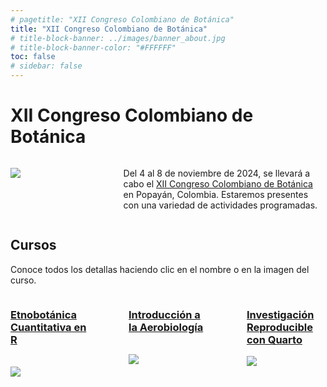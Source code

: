 ```yaml
---
# pagetitle: "XII Congreso Colombiano de Botánica"
title: "XII Congreso Colombiano de Botánica"
# title-block-banner: ../images/banner_about.jpg
# title-block-banner-color: "#FFFFFF"
toc: false
# sidebar: false
---
```


# XII Congreso Colombiano de Botánica

:::: {.columns}
::: {.column width="25%"}
![](../images/xii-ccb/xii-ccb-logo.png){fig-align="center"}
:::

::: {.column width="5%"}
:::

::: {.column width="70%"}
Del 4 al 8 de noviembre de 2024, se llevará a cabo el [XII Congreso Colombiano de Botánica](https://congresobotanica.org) en Popayán, Colombia. Estaremos presentes con una variedad de actividades programadas.
:::
:::

## Cursos

Conoce todos los detallas haciendo clic en el nombre o en la imagen del curso.

:::: {.columns}
::: {.column width="30%"}
### [Etnobotánica Cuantitativa en R](https://geobota.github.io/xii-ccb-etnobotanica/)
\
[![](../images/xii-ccb/xii-ccb_etnobotanica-curso_hexsticker_01.svg)](http://geobota.github.io/xii-ccb-etnobotanica/)
:::

::: {.column width="5%"}
:::

::: {.column width="30%"}
### [Introducción a la Aerobiología](http://geobota.github.io/xii-ccb-aerobiologia/)
\
[![](../images/xii-ccb/xii-ccb_aerobiologia-curso_hexsticker.svg)](http://geobota.github.io/xii-ccb-aerobiologia/)
:::

::: {.column width="5%"}
:::

::: {.column width="30%"}
### [Investigación Reproducible con Quarto](http://geobota.github.io/xii-ccb-quarto/)

[![](../images/xii-ccb/xii-ccb_quarto-curso_hexsticker_02.svg)](http://geobota.github.io/xii-ccb-quarto/)
:::
::::